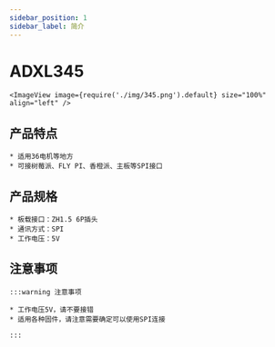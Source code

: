 ```yaml
---
sidebar_position: 1
sidebar_label: 简介
---
```



# ADXL345

    <ImageView image={require('./img/345.png').default} size="100%" align="left" />



## 产品特点

    * 适用36电机等地方
    * 可接树莓派、FLY PI、香橙派、主板等SPI接口

## 产品规格

    * 板载接口：ZH1.5 6P插头
    * 通讯方式：SPI
    * 工作电压：5V

## 注意事项

    :::warning 注意事项

    * 工作电压5V，请不要接错
    * 适用各种固件，请注意需要确定可以使用SPI连接

    :::
